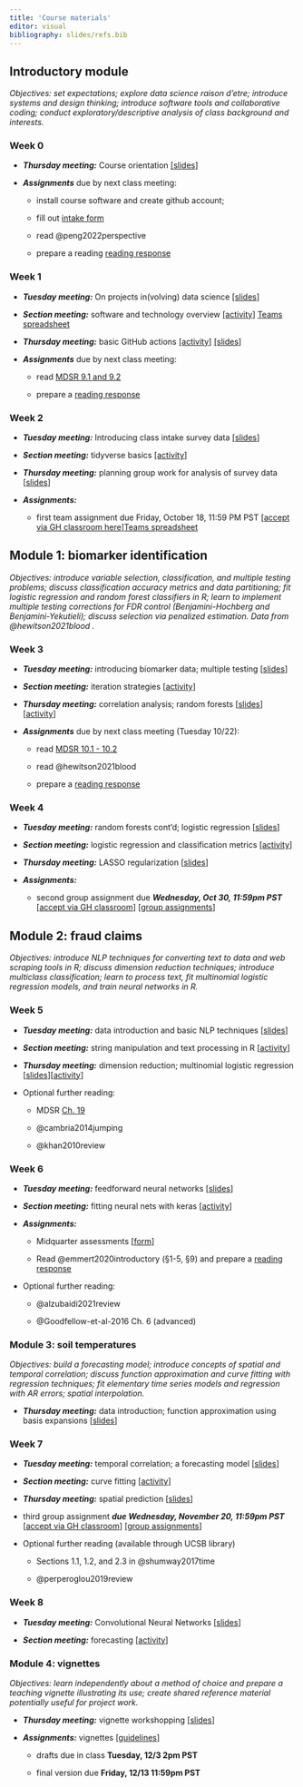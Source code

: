 ```yaml
---
title: 'Course materials'
editor: visual
bibliography: slides/refs.bib
---
```


## Introductory module

*Objectives: set expectations; explore data science raison d'etre; introduce systems and design thinking; introduce software tools and collaborative coding; conduct exploratory/descriptive analysis of class background and interests.*

### Week 0

-   ***Thursday meeting:*** Course orientation [\[slides](slides/week0-intro.qmd)\]

-   ***Assignments*** due by next class meeting:

    -   install course software and create github account;

    -   fill out [intake form](https://forms.gle/25wu63GKEPUvTW5p6)

    -   read @peng2022perspective

    -   prepare a reading [reading response](https://forms.gle/PMEUV6KD9dCoEAPV9)

### Week 1 {#sec-week-1}

-   ***Tuesday meeting:*** On projects in(volving) data science [\[slides](slides/week1-perspectives.qmd)\]

-   ***Section meeting:*** software and technology overview [\[activity](labs/lab1-setup/lab1-setup.qmd)\] [Teams spreadsheet](https://docs.google.com/spreadsheets/d/1vjTgkmRPlXk7s-FGmAh655OJPEQzcLS-LaVZV5KlD_8/edit?usp=sharing)

-   ***Thursday meeting:*** basic GitHub actions [\[activity](activities/github-basics.qmd)\] [\[slides](slides/week1-github.qmd)\]

-   ***Assignments*** due by next class meeting:

    -   read [MDSR 9.1 and 9.2](https://mdsr-book.github.io/mdsr2e/ch-foundations.html#samples-and-populations)

    -   prepare a [reading response](https://forms.gle/YoUkeZ41hZdADe1A8)

### Week 2

-   ***Tuesday meeting:*** Introducing class intake survey data [\[slides](slides/week2-classdata.qmd)\]

-   ***Section meeting:*** tidyverse basics [\[activity](labs/lab2-tidyverse/lab2-tidyverse.qmd)\]

-   ***Thursday meeting:*** planning group work for analysis of survey data \[[slides](slides/week2-workshop.qmd)\]

-   ***Assignments:***

    -   first team assignment due Friday, October 18, 11:59 PM PST \[[accept via GH classroom here](https://classroom.github.com/a/MtBBesas)\][Teams spreadsheet](https://docs.google.com/spreadsheets/d/1cWWueJfgx_FW5I3CPScvCp1R_-EOJMAFvGl1DTJVG6Y/edit?usp=sharing)

## Module 1: biomarker identification

*Objectives: introduce variable selection, classification, and multiple testing problems; discuss classification accuracy metrics and data partitioning; fit logistic regression and random forest classifiers in R; learn to implement multiple testing corrections for FDR control (Benjamini-Hochberg and Benjamini-Yekutieli); discuss selection via penalized estimation. Data from @hewitson2021blood .*

### Week 3

-   ***Tuesday meeting:*** introducing biomarker data; multiple testing \[[slides](slides/week3-biomarkers.qmd)\]

-   ***Section meeting:*** iteration strategies \[[activity](labs/lab3-iteration/lab3-iteration.qmd)\]

-   ***Thursday meeting:*** correlation analysis; random forests \[[slides](slides/week3-randomforest.qmd)\] \[[activity](activities/making-trees.qmd)\]

-   ***Assignments*** due by next class meeting (Tuesday 10/22):

    -   read [MDSR 10.1 - 10.2](https://mdsr-book.github.io/mdsr2e/ch-modeling.html)

    -   read @hewitson2021blood

    -   prepare a [reading response](https://forms.gle/j9AbsAfPp2cVxxYy5)

### Week 4

-   ***Tuesday meeting:*** random forests cont'd; logistic regression \[[slides](slides/week4-logistic.qmd)\]

-   ***Section meeting:*** logistic regression and classification metrics \[[activity](labs/lab4-logistic/lab4-logistic.qmd)\]

-   ***Thursday meeting:*** LASSO regularization \[[slides](slides/week4-lasso.qmd)\]

-   ***Assignments:***

    -   second group assignment due ***Wednesday, Oct 30, 11:59pm PST*** \[[accept via GH classroom](https://classroom.github.com/a/7ZSnxz5Q)\] \[[group assignments](https://docs.google.com/spreadsheets/d/1eKGMktw27POaL-yZB1a98JeyPlnlmytYZi1XsG5r_5s/edit?usp=sharing)\]

## Module 2: fraud claims

*Objectives: introduce NLP techniques for converting text to data and web scraping tools in R; discuss dimension reduction techniques; introduce multiclass classification; learn to process text, fit multinomial logistic regression models, and train neural networks in R.*

### Week 5

-   ***Tuesday meeting:*** data introduction and basic NLP techniques \[[slides](slides/week5-text.qmd)\]

-   ***Section meeting:*** string manipulation and text processing in R \[[activity](labs/lab5-text/lab5-text.qmd)\]

-   ***Thursday meeting:*** dimension reduction; multinomial logistic regression \[[slides](slides/week5-multinomial.qmd)\]\[[activity](activities/multinomial-logit.qmd)\]

-   Optional further reading:

    -   MDSR [Ch. 19](https://mdsr-book.github.io/mdsr2e/ch-text.html)

    -   @cambria2014jumping

    -   @khan2010review

### Week 6

-   ***Tuesday meeting:*** feedforward neural networks \[[slides](slides/week6-nn.qmd)\]

-   ***Section meeting:*** fitting neural nets with keras \[[activity](labs/lab6-nn/lab6-nn.qmd)\]

-   ***Assignments:***

    -   Midquarter assessments \[[form](https://forms.gle/LoNhyDVvPFEjK2Y58)\]

    -   Read @emmert2020introductory (§1-5, §9) and prepare a [reading response](https://forms.gle/cxQxYioUDR2CMtuk6)

-   Optional further reading:

    -   @alzubaidi2021review

    -   @Goodfellow-et-al-2016 Ch. 6 (advanced)

### Module 3: soil temperatures

*Objectives: build a forecasting model; introduce concepts of spatial and temporal correlation; discuss function approximation and curve fitting with regression techniques; fit elementary time series models and regression with AR errors; spatial interpolation.*

-   ***Thursday meeting:*** data introduction; function approximation using basis expansions \[[slides](slides/week7-curvefitting.qmd)\]

### Week 7

-   ***Tuesday meeting:*** temporal correlation; a forecasting model \[[slides](slides/week7-forecasting.qmd)\]

-   ***Section meeting:*** curve fitting \[[activity](labs/lab7-curvefitting/lab7-curvefitting.qmd)\]

- ***Thursday meeting:*** spatial prediction \[[slides](slides/week8-spatial.qmd)\]

-   third group assignment ***due Wednesday, November 20, 11:59pm PST*** \[[accept via GH classroom](https://classroom.github.com/a/9zKiFNZz)\] \[[group assignments](https://docs.google.com/spreadsheets/d/1qaM-TJlwUYT9tBaw5Mi80fZEBpYPXzrnUpGllXE1qkw/edit?usp=sharing)\]

-   Optional further reading (available through UCSB library)

    -   Sections 1.1, 1.2, and 2.3 in @shumway2017time

    -   @perperoglou2019review

### Week 8

-   ***Tuesday meeting:*** Convolutional Neural Networks \[[slides](slides/week8-cnn.qmd)\]

-   ***Section meeting:*** forecasting \[[activity](labs/lab8-forecasting/lab8-forecasting.qmd)\]

### Module 4: vignettes

*Objectives: learn independently about a method of choice and prepare a teaching vignette illustrating its use; create shared reference material potentially useful for project work.*

-   ***Thursday meeting:*** vignette workshopping \[[slides](slides/week9-claimsresults.qmd)\]

-   ***Assignments:*** vignettes \[[guidelines](vignette-guidelines.qmd)\]

    -   drafts due in class **Tuesday, 12/3 2pm PST**

    -   final version due **Friday, 12/13 11:59pm PST**

<!-- ### Week 10 -->

<!-- -   ***Wednesday meeting:*** vignette presentation/exchange/feedback \[[feedback form](https://forms.gle/Cpy1Mai8N3kTW8B88)\] -->
